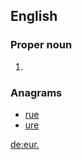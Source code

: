 {{also|EUR|-eur|eur-}}
==English==

===Proper noun===
{{en-proper noun}}

# {{abbreviation of|Europe}}

===Anagrams===
* [[rue#English|rue]]
* [[ure#English|ure]]

[[de:eur.]]